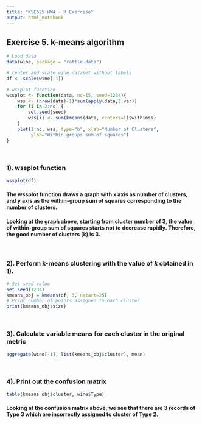 ```yaml
---
title: "KSE525 HW4 - R Exercise"
output: html_notebook
---
```


## Exercise 5. k-means algorithm

```r
# Load data
data(wine, package = "rattle.data")
```

```r
# center and scale wine dataset without labels
df <- scale(wine[-1])
```

```r
# wssplot function
wssplot <- function(data, nc=15, seed=1234){
    wss <- (nrow(data)-1)*sum(apply(data,2,var))
    for (i in 2:nc) {
        set.seed(seed)
        wss[i] <- sum(kmeans(data, centers=i)$withinss)
    }
    plot(1:nc, wss, type="b", xlab="Number of Clusters",
         ylab="Within groups sum of squares")
}
```
</br>

### 1). wssplot function
```r
wssplot(df)
```

#### The wssplot function draws a graph with **x axis** as number of clusters, and **y axis** as the within-group sum of squares corresponding to the number of clusters.
#### Looking at the graph above, starting from cluster number of 3, the value of within-group sum of squares starts not to decrease rapidly. Therefore, the good number of clusters (k) is 3.
</br>

### 2). Perform **k-means** clustering with the value of _k_ obtained in 1).
```r
# Set seed value
set.seed(1234)
kmeans_obj = kmeans(df, 3, nstart=25)
# Print number of points assigned to each cluster
print(kmeans_obj$size)
```
</br>

### 3). Calculate variable means for each cluster in the original metric
```r
aggregate(wine[-1], list(kmeans_obj$cluster), mean)
```
</br>

### 4). Print out the confusion matrix
```r
table(kmeans_obj$cluster, wine$Type)
```
#### Looking at the confusion matrix above, we see that there are 3 records of Type 3 which are incorrectly assigned to cluster of Type 2.

